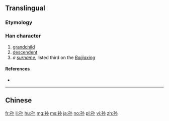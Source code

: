 {{also|孫}}
==Translingual==

===Etymology===
{{Han simp|孫|f=系|t=小}}

===Han character===
{{Han char|rn=39|rad=子|as=03|sn=6|four=|canj=NDF|ids=⿰子小}}

# [[grandchild]]
# [[descendent]]
# ''a [[surname]]'', listed third on the ''[[:w:Baijiaxing|Baijiaxing]]''

====References====
* {{Han ref|kx=0278.041|hdz=21010.010|uh=5B59|ud=23385}}

----

==Chinese==
{{zh-see|孫}}

[[fr:孙]]
[[li:孙]]
[[hu:孙]]
[[mg:孙]]
[[ms:孙]]
[[ja:孙]]
[[no:孙]]
[[pl:孙]]
[[vi:孙]]
[[zh:孙]]